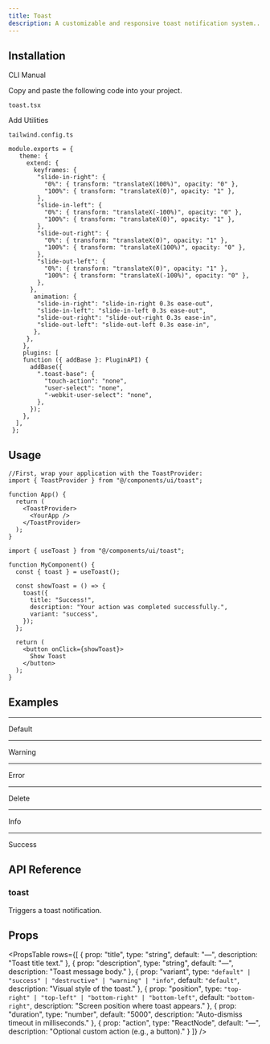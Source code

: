 ```yaml
---
title: Toast
description: A customizable and responsive toast notification system...
---
```


<ComponentPreview
  name="toastaddtocart-demo"
  className=""
  description="Shows confirmation when product added to shopping cart."
/>

## Installation

<Tabs defaultValue="cli" className="w-full">
  <TabsList>
    <TabsTrigger value="cli">CLI</TabsTrigger>
    <TabsTrigger value="manual">Manual</TabsTrigger>
  </TabsList>
  <TabsContent value="cli">
    <PkgOptions name="toast" />
  </TabsContent>
  <TabsContent value="manual">
    <Steps>



<Step>Copy and paste the following code into your project.</Step>
<p>
  <code>toast.tsx</code>
</p>
<ComponentSource name="toast" />



<Step>Add Utilities</Step>

<p>
  <code>tailwind.config.ts</code>
</p>

```tsx
module.exports = { 
   theme: { 
     extend: { 
       keyframes: { 
        "slide-in-right": {
          "0%": { transform: "translateX(100%)", opacity: "0" },
          "100%": { transform: "translateX(0)", opacity: "1" },
        },
        "slide-in-left": {
          "0%": { transform: "translateX(-100%)", opacity: "0" },
          "100%": { transform: "translateX(0)", opacity: "1" },
        },
        "slide-out-right": {
          "0%": { transform: "translateX(0)", opacity: "1" },
          "100%": { transform: "translateX(100%)", opacity: "0" },
        },
        "slide-out-left": {
          "0%": { transform: "translateX(0)", opacity: "1" },
          "100%": { transform: "translateX(-100%)", opacity: "0" },
        }, 
      }, 
       animation: { 
        "slide-in-right": "slide-in-right 0.3s ease-out",
        "slide-in-left": "slide-in-left 0.3s ease-out",
        "slide-out-right": "slide-out-right 0.3s ease-in",
        "slide-out-left": "slide-out-left 0.3s ease-in", 
       }, 
     }, 
    }, 
    plugins: [
    function ({ addBase }: PluginAPI) {
      addBase({
        ".toast-base": {
          "touch-action": "none",
          "user-select": "none",
          "-webkit-user-select": "none",
        },
      });
    },
  ],
 };
```

</Steps>
  </TabsContent>
</Tabs>

## Usage

```tsx
//First, wrap your application with the ToastProvider:
import { ToastProvider } from "@/components/ui/toast";

function App() {
  return (
    <ToastProvider>
      <YourApp />
    </ToastProvider>
  );
}
```

```tsx
import { useToast } from "@/components/ui/toast";

function MyComponent() {
  const { toast } = useToast();
  
  const showToast = () => {
    toast({
      title: "Success!",
      description: "Your action was completed successfully.",
      variant: "success",
    });
  };
  
  return (
    <button onClick={showToast}>
      Show Toast
    </button>
  );
}
```

## Examples

---

<Step>Default</Step>

<ComponentPreview
  name="toastdefault-demo"
  className=""
  description="Standard notification with neutral styling and tone."
/>

---

<Step>Warning</Step>

<ComponentPreview
  name="toastwarning-demo"
  className=""
  description="Alerts user to potential issues needing attention."
/>

---

<Step>Error</Step>

<ComponentPreview
  name="toasterror-demo"
  className=""
  description="Indicates action failure with prominent styling."
/>

---

<Step>Delete</Step>

<ComponentPreview
  name="toastdelete-demo"
  className=""
  description="Confirms removal of content with destructive tone."
/>

---

<Step>Info</Step>

<ComponentPreview
  name="toastinfo-demo"
  className=""
  description="Provides contextual information in a subtle way."
/>

---

<Step>Success</Step>

<ComponentPreview
  name="toastsuccess-demo"
  className=""
  description="Confirms positive outcome with affirmative styling."
/>

## API Reference

### toast

Triggers a toast notification.

## Props

<PropsTable
  rows={[
    {
      prop: "title",
      type: "string",
      default: "—",
      description: "Toast title text."
    },
    {
      prop: "description",
      type: "string",
      default: "—",
      description: "Toast message body."
    },
    {
      prop: "variant",
      type: `"default" | "success" | "destructive" | "warning" | "info"`,
      default: `"default"`,
      description: "Visual style of the toast."
    },
    {
      prop: "position",
      type: `"top-right" | "top-left" | "bottom-right" | "bottom-left"`,
      default: `"bottom-right"`,
      description: "Screen position where toast appears."
    },
    {
      prop: "duration",
      type: "number",
      default: "5000",
      description: "Auto-dismiss timeout in milliseconds."
    },
    {
      prop: "action",
      type: "ReactNode",
      default: "—",
      description: "Optional custom action (e.g., a button)."
    }
  ]}
/>
